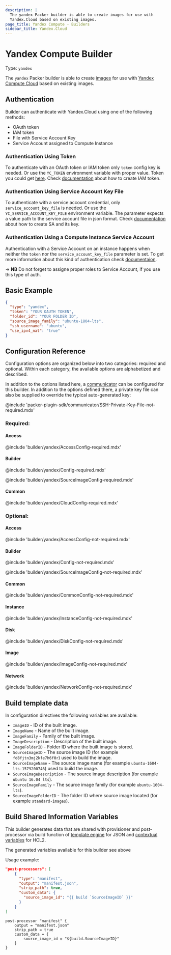```yaml
---
description: |
  The yandex Packer builder is able to create images for use with
  Yandex.Cloud based on existing images.
page_title: Yandex Compute - Builders
sidebar_title: Yandex.Cloud
---
```


# Yandex Compute Builder

Type: `yandex`

The `yandex` Packer builder is able to create
[images](https://cloud.yandex.com/docs/compute/concepts/images) for use with
[Yandex Compute Cloud](https://cloud.yandex.com/docs/compute/)
based on existing images.

## Authentication

Builder can authenticate with Yandex.Cloud using one of the following methods:

- OAuth token
- IAM token
- File with Service Account Key
- Service Account assigned to Compute Instance

### Authentication Using Token

To authenticate with an OAuth token or IAM token only `token` config key is needed.
Or use the `YC_TOKEN` environment variable with proper value.
Token you could get [here](https://oauth.yandex.ru/authorize?response_type=token&client_id=1a6990aa636648e9b2ef855fa7bec2fb).
Check [documentation](https://cloud.yandex.ru/docs/iam/operations/iam-token/create) about how to create IAM token.

### Authentication Using Service Account Key File

To authenticate with a service account credential, only `service_account_key_file` is needed.
Or use the `YC_SERVICE_ACCOUNT_KEY_FILE` environment variable.
The parameter expects a value path to the service account file in json format. Check [documentation](https://cloud.yandex.com/docs/cli/operations/authentication/service-account#auth-as-sa)
about how to create SA and its key.

### Authentication Using a Compute Instance Service Account

Authentication with a Service Account on an instance happens when neither the `token` nor the `service_account_key_file` parameter is set.
To get more information about this kind of authentication check [documentaion](https://cloud.yandex.com/docs/compute/operations/vm-connect/auth-inside-vm).

-> **NB** Do not forget to assigne proper roles to Service Account, if you use this type of auth.

## Basic Example

```json
{
  "type": "yandex",
  "token": "YOUR OAUTH TOKEN",
  "folder_id": "YOUR FOLDER ID",
  "source_image_family": "ubuntu-1804-lts",
  "ssh_username": "ubuntu",
  "use_ipv4_nat": "true"
}
```

## Configuration Reference

Configuration options are organized below into two categories: required and
optional. Within each category, the available options are alphabetized and
described.

In addition to the options listed here, a [communicator](/docs/templates/communicator)
can be configured for this builder. In addition to the options defined there, a private key file
can also be supplied to override the typical auto-generated key:

@include 'packer-plugin-sdk/communicator/SSH-Private-Key-File-not-required.mdx'

### Required:

#### Access

@include 'builder/yandex/AccessConfig-required.mdx'

#### Builder

@include 'builder/yandex/Config-required.mdx'

@include 'builder/yandex/SourceImageConfig-required.mdx'

#### Common

@include 'builder/yandex/CloudConfig-required.mdx'

### Optional:

#### Access

@include 'builder/yandex/AccessConfig-not-required.mdx'

#### Builder

@include 'builder/yandex/Config-not-required.mdx'

@include 'builder/yandex/SourceImageConfig-not-required.mdx'

#### Common

@include 'builder/yandex/CommonConfig-not-required.mdx'

#### Instance

@include 'builder/yandex/InstanceConfig-not-required.mdx'

#### Disk

@include 'builder/yandex/DiskConfig-not-required.mdx'

#### Image

@include 'builder/yandex/ImageConfig-not-required.mdx'

#### Network

@include 'builder/yandex/NetworkConfig-not-required.mdx'

## Build template data

In configuration directives the following variables are available:

- `ImageID` - ID of the built image.
- `ImageName` - Name of the built image.
- `ImageFamily` - Family of the built image.
- `ImageDescription` - Description of the built image.
- `ImageFolderID` - Folder ID where the built image is stored.
- `SourceImageID` - The source image ID (for example `fd8fjtn3mj2kfe7h6f0r`) used to build the image.
- `SourceImageName` - The source image name (for example `ubuntu-1604-lts-1579200746`) used to build the image.
- `SourceImageDescription` - The source image description (for example `ubuntu 16.04 lts`).
- `SourceImageFamily` - The source image family (for example `ubuntu-1604-lts`).
- `SourceImageFolderID` - The folder ID where source image located (for example `standard-images`).

## Build Shared Information Variables

This builder generates data that are shared with provisioner and post-processor via build function of
[template engine](/docs/templates/engine) for JSON and [contextual variables](/docs/templates/hcl_templates/contextual-variables)
for HCL2.

The generated variables available for this builder see above

Usage example:

<Tabs>
<Tab heading="JSON">

```json
"post-processors": [
    {
      "type": "manifest",
      "output": "manifest.json",
      "strip_path": true,
      "custom_data": {
        "source_image_id": "{{ build `SourceImageID` }}"
      }
    }
]
```

</Tab>
<Tab heading="HCL2">

```hcl
post-processor "manifest" {
    output = "manifest.json"
    strip_path = true
    custom_data = {
        source_image_id = "${build.SourceImageID}"
    }
}
```

</Tab>
</Tabs>
